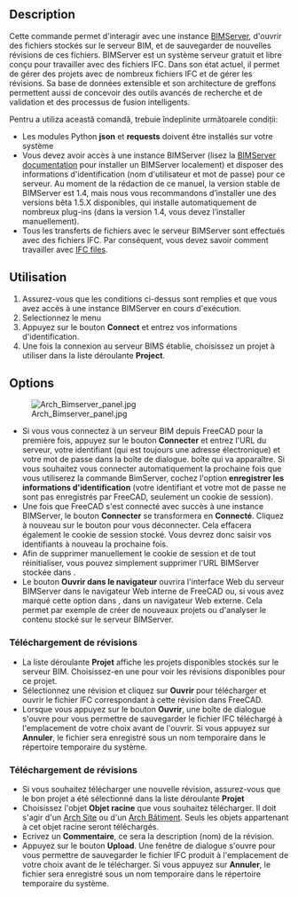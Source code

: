 <languages/>

{{GuiCommand/fr
|Name=WebTools BimServer
|Name/fr=WebTools BimServer
|MenuLocation=Web Tools → BIM server
|Workbenches=[[WebTools_Workbench/fr|WebTools]]
}}

{{VeryImportantMessage|A partir de FreeCAD v0.17, cet outil a été enlevé de l'atelier Arch et fait maintenant partie de l'[[WebTools_Workbench/fr|atelier externe WebTools]] qui peut être installé depuis le menu Outils → [[Image:Std_AddonMgr.svg|24px]] [[Std_AddonMgr/fr|Gestionnaire des extensions]].
}}

==Description==

<div class="mw-translate-fuzzy">
Cette commande permet d'interagir avec une instance  [http://www.bimserver.org BIMServer], d'ouvrir des fichiers stockés sur le serveur BIM, et de sauvegarder de nouvelles révisions de ces fichiers. BIMServer est un système serveur gratuit et libre conçu pour travailler avec des fichiers IFC. Dans son état actuel, il permet de gérer des projets avec de nombreux fichiers IFC et de gérer les révisions. Sa base de données extensible et son architecture de greffons permettent aussi de concevoir des outils avancés de recherche et de validation et des processus de fusion intelligents.
</div>

Pentru a utiliza această comandă, trebuie îndeplinite următoarele condiții:

* Les modules Python '''json''' et '''requests''' doivent être installés sur votre système
* Vous devez avoir accès à une instance BIMServer (lisez la [https://github.com/opensourceBIM/BIMserver/wiki BIMServer documentation]  pour installer un BIMServer localement) et disposer des informations d'identification (nom d'utilisateur et mot de passe) pour ce serveur. Au moment de la rédaction de ce manuel, la version stable de BIMServer est 1.4, mais nous vous recommandons d’installer une des versions bêta 1.5.X disponibles, qui installe automatiquement de nombreux plug-ins (dans la version 1.4, vous devez l’installer manuellement).
* Tous les transferts de fichiers avec le serveur BIMServer sont effectués avec des fichiers IFC. Par conséquent, vous devez savoir comment travailler avec [[Arch_IFC/fr|IFC files]].

<span id="Usage"></span>
==Utilisation==

# Assurez-vous que les conditions ci-dessus sont remplies et que vous avez accès à une instance BIMServer en cours d'exécution.
# Selectionnez le menu {{MenuCommand|Web Tools → [[Image:WebTools_BimServer.svg|16px]] [[WebTools_BimServer/fr|BIM Server]]}}
# Appuyez sur le bouton '''Connect''' et entrez vos informations d'identification.
# Une fois la connexion au serveur BIMS établie, choisissez un projet à utiliser dans la liste déroulante '''Project'''.

==Options==

[[Image:Arch_Bimserver_panel.jpg|right]]

* Si vous vous connectez à un serveur BIM depuis FreeCAD pour la première fois, appuyez sur le bouton '''Connecter''' et entrez l'URL du serveur, votre identifiant (qui est toujours une adresse électronique) et votre mot de passe dans la boîte de dialogue. boîte qui va apparaître. Si vous souhaitez vous connecter automatiquement la prochaine fois que vous utiliserez la commande BimServer, cochez l'option '''enregistrer les informations d'identification''' (votre identifiant et votre mot de passe ne sont pas enregistrés par FreeCAD, seulement un cookie de session).
* Une fois que FreeCAD s'est connecté avec succès à une instance BIMServer, le bouton '''Connecter''' se transformera en ''' Connecté '''. Cliquez à nouveau sur le bouton pour vous déconnecter. Cela effacera également le cookie de session stocké. Vous devrez donc saisir vos identifiants à nouveau la prochaine fois.
* Afin de supprimer manuellement le cookie de session et de tout réinitialiser, vous pouvez simplement supprimer l'URL BIMServer stockée dans {{MenuCommand|Edit → Préférences → Arch → BimServer}}.
* Le bouton '''Ouvrir dans le navigateur''' ouvrira l'interface Web du serveur BIMServer dans le navigateur Web interne de FreeCAD ou, si vous avez marqué cette option dans {{MenuCommand|Edit → Préférences → Arch → BimServer}}, dans un navigateur Web externe. Cela permet par exemple de créer de nouveaux projets ou d'analyser le contenu stocké sur le serveur BIMServer.

<span id="Downloading_revisions"></span>
===Téléchargement de révisions ===

* La liste déroulante '''Projet''' affiche les projets disponibles stockés sur le serveur BIM. Choisissez-en une pour voir les révisions disponibles pour ce projet.
* Sélectionnez une révision et cliquez sur '''Ouvrir''' pour télécharger et ouvrir le fichier IFC correspondant à cette révision dans FreeCAD.
* Lorsque vous appuyez sur le bouton '''Ouvrir''', une boîte de dialogue s'ouvre pour vous permettre de sauvegarder le fichier IFC téléchargé à l'emplacement de votre choix avant de l'ouvrir. Si vous appuyez sur '''Annuler''', le fichier sera enregistré sous un nom temporaire dans le répertoire temporaire du système.

<span id="Uploading_revisions"></span>
===Téléchargement de révisions===

* Si vous souhaitez télécharger une nouvelle révision, assurez-vous que le bon projet a été sélectionné dans la liste déroulante '''Projet'''
* Choisissez l'objet '''Objet racine''' que vous souhaitez télécharger. Il doit s'agir d'un [[Arch_Site/fr|Arch Site]] ou d'un [[Arch_Building/fr|Arch Bâtiment]]. Seuls les objets appartenant à cet objet racine seront téléchargés.
* Ecrivez un '''Commentaire''', ce sera la description (nom) de la révision.
* Appuyez sur le bouton '''Upload'''. Une fenêtre de dialogue s'ouvre pour vous permettre de sauvegarder le fichier IFC produit à l'emplacement de votre choix avant de le télécharger. Si vous appuyez sur '''Annuler''', le fichier sera enregistré sous un nom temporaire dans le répertoire temporaire du système.